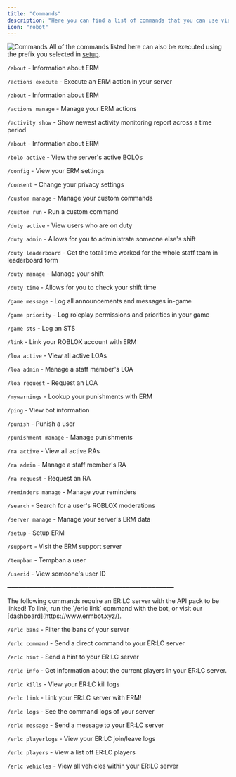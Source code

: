 ```yaml
---
title: "Commands"
description: "Here you can find a list of commands that you can use via the Discord bot!"
icon: "robot"
---
```

![Commands](/images/bannerbotcommands.png)
<Tip>
  All of the commands listed here can also be executed using the prefix you selected in [setup](https://erm-bot.gitbook.io/erm-documentation/general/setup).
</Tip>

`/about` - Information about ERM

`/actions execute` - Execute an ERM action in your server

`/about` - Information about ERM

`/actions manage` - Manage your ERM actions

`/activity show` - Show newest activity monitoring report across a time period

`/about` - Information about ERM

`/bolo active` - View the server's active BOLOs

`/config` - View your ERM settings

`/consent` - Change your privacy settings

`/custom manage` - Manage your custom commands

`/custom run` - Run a custom command

`/duty active` - View users who are on duty

`/duty admin` - Allows for you to administrate someone else's shift

`/duty leaderboard` - Get the total time worked for the whole staff team in leaderboard form

`/duty manage` - Manage your shift

`/duty time` - Allows for you to check your shift time

`/game message` - Log all announcements and messages in-game

`/game priority` - Log roleplay permissions and priorities in your game

`/game sts` - Log an STS

`/link` - Link your ROBLOX account with ERM

`/loa active` - View all active LOAs

`/loa admin` - Manage a staff member's LOA

`/loa request` - Request an LOA

`/mywarnings` - Lookup your punishments with ERM

`/ping` - View bot information

`/punish` - Punish a user

`/punishment manage` - Manage punishments

`/ra active` - View all active RAs

`/ra admin` - Manage a staff member's RA

`/ra request` - Request an RA

`/reminders manage` - Manage your reminders

`/search` - Search for a user's ROBLOX moderations

`/server manage` - Manage your server's ERM data

`/setup` - Setup ERM

`/support` - Visit the ERM support server

`/tempban` - Tempban a user

`/userid` - View someone's user ID

━━━━━━━━━━━━━━━━━━━━━━━━━━━━━━━━━━━━━━━━━━━━━

<Warning>
  The following commands require an ER:LC server with the API pack to be linked! To link, run the `/erlc link` command with the bot, or visit our [dashboard](https://www.ermbot.xyz/).
</Warning>

`/erlc bans` - Filter the bans of your server

`/erlc command` - Send a direct command to your ER:LC server

`/erlc hint` - Send a hint to your ER:LC server

`/erlc info` - Get information about the current players in your ER:LC server.

`/erlc kills` - View your ER:LC kill logs

`/erlc link` - Link your ER:LC server with ERM!

`/erlc logs` - See the command logs of your server

`/erlc message` - Send a message to your ER:LC server

`/erlc playerlogs` - View your ER:LC join/leave logs

`/erlc players` -  View a list off ER:LC players

`/erlc vehicles` - View all vehicles within your ER:LC server